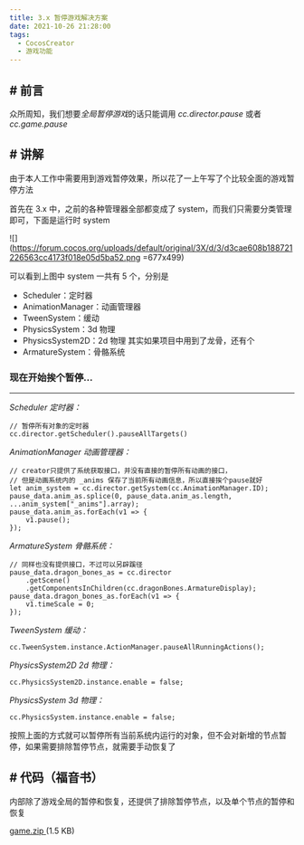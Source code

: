 ```yaml
---
title: 3.x 暂停游戏解决方案
date: 2021-10-26 21:28:00
tags:
  - CocosCreator
  - 游戏功能
---
```


## # 前言

众所周知，我们想要*全局暂停游戏*的话只能调用 _cc.director.pause_ 或者 _cc.game.pause_

## # 讲解

由于本人工作中需要用到游戏暂停效果，所以花了一上午写了个比较全面的游戏暂停方法

首先在 3.x 中，之前的各种管理器全部都变成了 system，而我们只需要分类管理即可，下面是运行时 system

![](https://forum.cocos.org/uploads/default/original/3X/d/3/d3cae608b188721226563cc4173f018e05d5ba52.png =677x499)

可以看到上图中 system 一共有 5 个，分别是

- Scheduler：定时器
- AnimationManager：动画管理器
- TweenSystem：缓动
- PhysicsSystem：3d 物理
- PhysicsSystem2D：2d 物理
  其实如果项目中用到了龙骨，还有个
- ArmatureSystem：骨骼系统

### 现在开始挨个暂停…

---

_Scheduler 定时器：_

```auto
// 暂停所有对象的定时器
cc.director.getScheduler().pauseAllTargets()
```

_AnimationManager 动画管理器：_

```auto
// creator只提供了系统获取接口，并没有直接的暂停所有动画的接口，
// 但是动画系统内的 _anims 保存了当前所有动画信息，所以直接挨个pause就好
let anim_system = cc.director.getSystem(cc.AnimationManager.ID);
pause_data.anim_as.splice(0, pause_data.anim_as.length, ...anim_system["_anims"].array);
pause_data.anim_as.forEach(v1 => {
    v1.pause();
});
```

_ArmatureSystem 骨骼系统：_

```auto
// 同样也没有提供接口，不过可以另辟蹊径
pause_data.dragon_bones_as = cc.director
	.getScene()
	.getComponentsInChildren(cc.dragonBones.ArmatureDisplay);
pause_data.dragon_bones_as.forEach(v1 => {
	v1.timeScale = 0;
});
```

_TweenSystem 缓动：_

```auto
cc.TweenSystem.instance.ActionManager.pauseAllRunningActions();
```

_PhysicsSystem2D 2d 物理：_

```auto
cc.PhysicsSystem2D.instance.enable = false;
```

_PhysicsSystem 3d 物理：_

```auto
cc.PhysicsSystem.instance.enable = false;
```

按照上面的方式就可以暂停所有当前系统内运行的对象，但不会对新增的节点暂停，如果需要排除暂停节点，就需要手动恢复了

## # 代码（福音书）

内部除了游戏全局的暂停和恢复，还提供了排除暂停节点，以及单个节点的暂停和恢复

<a class="attachment" href="/uploads/short-url/5UZSqkBXUApXjAsrYWMkj2izo9e.zip">
  game.zip
</a>
(1.5 KB)
